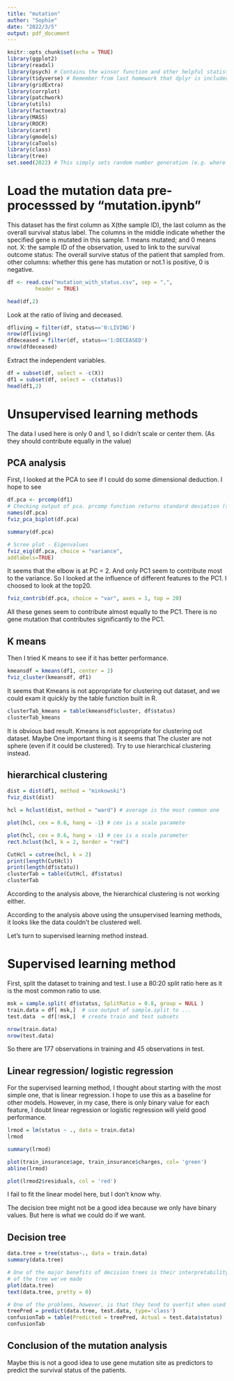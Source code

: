 ```yaml
---
title: "mutation"
author: "Sophie"
date: "2022/3/5"
output: pdf_document
---
```

```r
knitr::opts_chunk$set(echo = TRUE)
library(ggplot2)
library(readxl)
library(psych) # Contains the winsor function and other helpful statistical tools
library(tidyverse) # Remember from last homework that dplyr is included in tidyverse
library(gridExtra)
library(corrplot)
library(patchwork)
library(utils)
library(factoextra)
library(MASS)
library(ROCR)
library(caret)
library(gmodels)
library(caTools)
library(class)
library(tree)
set.seed(2022) # This simply sets random number generation (e.g. where the K-means clustering starts) to a constant, so these values wont change every single time you run the code
```


# Load the mutation data pre-processsed by "mutation.ipynb"
This dataset has the first column as X(the sample ID), the last column as the overall survival status label.
The columns in the middle indicate whether the specified gene is mutated in this sample. 1 means mutated; and 0 means not.
X: the sample ID of the observation, used to link to the survival outcome
status: The overall survive status of the patient that sampled from.
other columns: whether this gene has mutation or not.1 is positive, 0 is negative.


```r
df <- read.csv("mutation_with_status.csv", sep = ",",
         header = TRUE)

head(df,2)

```

Look at the ratio of living and deceased.

```r
dfliving = filter(df, status=='0:LIVING')
nrow(dfliving)
dfdeceased = filter(df, status=='1:DECEASED')
nrow(dfdeceased)
```


Extract the independent variables.

```r
df = subset(df, select = -c(X))
df1 = subset(df, select = -c(status))
head(df1,2)
```

# Unsupervised learning methods

The data I used here is only 0 and 1, so I didn't scale or center them. (As they should contribute equally in the value)

##  PCA analysis
First, I looked at the PCA to see if I could do some dimensional deduction.
I hope to see 

```r
df.pca <- prcomp(df1)
# Checking output of pca. prcomp function returns standard deviation (sdev), rotation and loading
names(df.pca)
fviz_pca_biplot(df.pca)

```

```r
summary(df.pca)
```
```r
# Scree plot - Eigenvalues
fviz_eig(df.pca, choice = "variance",
addlabels=TRUE)

```

It seems that the elbow is at PC = 2. And only PC1 seem to contribute most to the variance.
So I looked at the influence of different features to the PC1. 
I choosed to look at the top20.

```r
fviz_contrib(df.pca, choice = "var", axes = 1, top = 20)
```
All these genes seem to contribute almost equally to the PC1. There is no gene mutation that contributes significantly to the PC1.

## K means

Then I tried K means to see if it has better performance.


```r
kmeansdf = kmeans(df1, center = 2)
fviz_cluster(kmeansdf, df1)
```
It seems that Kmeans is not appropriate for clustering out dataset, and we could exam it quickly by the table function built in R.


```r
clusterTab_kmeans = table(kmeansdf$cluster, df$status)
clusterTab_kmeans
```


It is obvious bad result. Kmeans is not appropriate for clustering out dataset.
Maybe One important thing is it seems that The cluster are not sphere (even if it could be clustered).
Try to use hierarchical clustering instead.

## hierarchical clustering

```r
dist = dist(df1, method = "minkowski")
fviz_dist(dist)


```
```r
hcl = hclust(dist, method = "ward") # average is the most common one

plot(hcl, cex = 0.6, hang = -1) # cex is a scale paramete
```

```r
plot(hcl, cex = 0.6, hang = -1) # cex is a scale parameter
rect.hclust(hcl, k = 2, border = "red")

CutHcl = cutree(hcl, k = 2)
print(length(CutHcl))
print(length(df$statu))
clusterTab = table(CutHcl, df$status)
clusterTab

```
According to the analysis above, the hierarchical clustering is not working either.

According to the analysis above using the unsupervised learning methods, it looks like the data couldn't be clustered well.

Let's turn to supervised learning method instead.

# Supervised learning method

First, split the dataset to training and test. I use a 80:20 split ratio here as it is the most common ratio to use.

```r
msk = sample.split( df$status, SplitRatio = 0.8, group = NULL )
train.data = df[ msk,]  # use output of sample.split to ...
test.data  = df[!msk,]  # create train and test subsets

nrow(train.data)
nrow(test.data)
```


So there are 177 observations in training and 45 observations in test.

## Linear regression/ logistic regression

For the supervised learning method, I thought about starting with the most simple one, that is linear regression.
I hope to use this as a baseline for other models.
However, in my case, there is only binary value for each feature, I doubt linear regression or logistic regression will yield good performance.

```r
lrmod = lm(status ~ ., data = train.data)
lrmod

summary(lrmod)
```


```r
plot(train_insurance$age, train_insurance$charges, col= 'green')
abline(lrmod)

plot(lrmod2$residuals, col = 'red')
```

I fail to fit the linear model here, but I don't know why.

The decision tree might not be a good idea because we only have binary values.
But here is what we could do if we want.

## Decision tree

```r
data.tree = tree(status~., data = train.data)
summary(data.tree)

# One of the major benefits of decision trees is their interpretability, let's make a plot
# of the tree we've made
plot(data.tree)
text(data.tree, pretty = 0)

# One of the problems, however, is that they tend to overfit when used 'out of the box'
treePred = predict(data.tree, test.data, type='class')
confusionTab = table(Predicted = treePred, Actual = test.data$status)
confusionTab

```



## Conclusion of the mutation analysis
Maybe this is not a good idea to use gene mutation site as predictors to predict the survival status of the patients.


